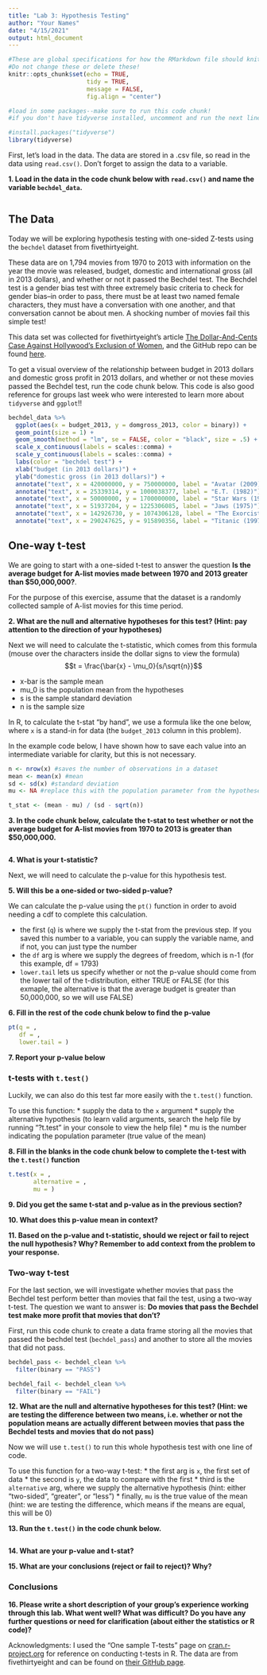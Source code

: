 ```yaml
---
title: "Lab 3: Hypothesis Testing"
author: "Your Names"
date: "4/15/2021"
output: html_document
---
```


```r
#These are global specifications for how the RMarkdown file should knit. 
#Do not change these or delete these!
knitr::opts_chunk$set(echo = TRUE, 
                      tidy = TRUE, 
                      message = FALSE, 
                      fig.align = "center")
```

```r
#load in some packages--make sure to run this code chunk!
#if you don't have tidyverse installed, uncomment and run the next line 

#install.packages("tidyverse")
library(tidyverse)
```

First, let's load in the data. The data are stored in a .csv file, so read in the data using `read.csv()`. Don't forget to assign the data to a variable. 

__1. Load in the data in the code chunk below with `read.csv()` and name the variable `bechdel_data`.__

```r

```

## The Data

Today we will be exploring hypothesis testing with one-sided Z-tests using the `bechdel` dataset from fivethirtyeight. 

These data are on 1,794 movies from 1970 to 2013 with information on the year the movie was released, budget, domestic and international gross (all in 2013 dollars), and whether or not it passed the Bechdel test. The Bechdel test is a gender bias test with three extremely basic criteria to check for gender bias--in order to pass, there must be at least two named female characters, they must have a conversation with one another, and that conversation cannot be about men. A shocking number of movies fail this simple test!

This data set was collected for fivethirtyeight's article [The Dollar-And-Cents Case Against Hollywood’s Exclusion of Women](https://fivethirtyeight.com/features/the-dollar-and-cents-case-against-hollywoods-exclusion-of-women/), and the GitHub repo can be found [here](https://github.com/fivethirtyeight/data/tree/master/bechdel). 

To get a visual overview of the relationship between budget in 2013 dollars and domestic gross profit in 2013 dollars, and whether or not these movies passed the Bechdel test, run the code chunk below. This code is also good reference for groups last week who were interested to learn more about `tidyverse` and `ggplot`!!

```r
bechdel_data %>%
  ggplot(aes(x = budget_2013, y = domgross_2013, color = binary)) + 
  geom_point(size = 1) + 
  geom_smooth(method = "lm", se = FALSE, color = "black", size = .5) +
  scale_x_continuous(labels = scales::comma) + 
  scale_y_continuous(labels = scales::comma) + 
  labs(color = "bechdel test") +
  xlab("budget (in 2013 dollars)") +
  ylab("domestic gross (in 2013 dollars)") +
  annotate("text", x = 420000000, y = 750000000, label = "Avatar (2009)") + 
  annotate("text", x = 25339314, y = 1000038377, label = "E.T. (1982)") +
  annotate("text", x = 50000000, y = 1700000000, label = "Star Wars (1977)") + 
  annotate("text", x = 51937204, y = 1225306085, label = "Jaws (1975)") +
  annotate("text", x = 142926730, y = 1074306128, label = "The Exorcist (1973)") +
  annotate("text", x = 290247625, y = 915890356, label = "Titanic (1997)")
```

## One-way t-test 

We are going to start with a one-sided t-test to answer the question **Is the average budget for A-list movies made between 1970 and 2013 greater than $50,000,000?**.

For the purpose of this exercise, assume that the dataset is a randomly collected sample of A-list movies for this time period. 

__2. What are the null and alternative hypotheses for this test? (Hint: pay attention to the direction of your hypotheses)__
<!-- Your response here -->


Next we will need to calculate the t-statistic, which comes from this formula (mouse over the characters inside the dollar signs to view the formula) $$t = \frac{\bar{x} - \mu_0}{s/\sqrt{n}}$$

* x-bar is the sample mean
* mu_0 is the population mean from the hypotheses
* s is the sample standard deviation 
* n is the sample size 

In R, to calculate the t-stat "by hand", we use a formula like the one below, where `x` is a stand-in for data (the `budget_2013` column in this problem). 

In the example code below, I have shown how to save each value into an intermediate variable for clarity, but this is not necessary.

```r
n <- nrow(x) #saves the number of observations in a dataset
mean <- mean(x) #mean
sd <- sd(x) #standard deviation
mu <- NA #replace this with the population parameter from the hypotheses

t_stat <- (mean - mu) / (sd - sqrt(n))
```

__3. In the code chunk below, calculate the t-stat to test whether or not the average budget for A-list movies from 1970 to 2013 is greater than $50,000,000.__

```r

```

__4. What is your t-statistic?__
<!-- Your response here -->


Next, we will need to calculate the p-value for this hypothesis test. 

__5. Will this be a one-sided or two-sided p-value?__
<!-- Your response here -->


We can calculate the p-value using the `pt()` function in order to avoid needing a cdf to complete this calculation.

* the first (`q`) is where we supply the t-stat from the previous step. If you saved this number to a variable, you can supply the variable name, and if not, you can just type the number 
* the `df` arg is where we supply the degrees of freedom, which is n-1 (for this example, df = 1793)
* `lower.tail` lets us specify whether or not the p-value should come from the lower tail of the t-distribution, either TRUE or FALSE (for this exmaple, the alternative is that the average budget is greater than 50,000,000, so we will use FALSE)

__6. Fill in the rest of the code chunk below to find the p-value__

```r
pt(q = , 
   df = , 
   lower.tail = )
```

__7. Report your p-value below__
<!-- Your response here -->


### t-tests with `t.test()`

Luckily, we can also do this test far more easily with the `t.test()` function. 

To use this function: 
* supply the data to the `x` argument
* supply the alternative hypothesis (to learn valid arguments, search the help file by running "?t.test" in your console to view the help file)
* mu is the number indicating the population parameter (true value of the mean)

__8. Fill in the blanks in the code chunk below to complete the t-test with the `t.test()` function__ 

```r
t.test(x = , 
       alternative = ,
       mu = )
```

__9. Did you get the same t-stat and p-value as in the previous section?__
<!-- Your response here -->


__10. What does this p-value mean in context?__
<!-- Your response here -->


__11. Based on the p-value and t-statistic, should we reject or fail to reject the null hypothesis? Why? Remember to add context from the problem to your response.__
<!-- Your response here -->


### Two-way t-test

For the last section, we will investigate whether movies that pass the Bechdel test perform better than movies that fail the test, using a two-way t-test. The question we want to answer is: **Do movies that pass the Bechdel test make more profit that movies that don't?**

First, run this code chunk to create a data frame storing all the movies that passed the bechdel test (`bechdel_pass`) and another to store all the movies that did not pass. 

```r
bechdel_pass <- bechdel_clean %>% 
  filter(binary == "PASS")

bechdel_fail <- bechdel_clean %>% 
  filter(binary == "FAIL")
```

__12. What are the null and alternative hypotheses for this test? (Hint: we are testing the difference between two means, i.e. whether or not the population means are actually different between movies that pass the Bechdel tests and movies that do not pass)__
<!-- Your response here -->


Now we will use `t.test()` to run this whole hypothesis test with one line of code. 

To use this function for a two-way t-test:
* the first arg is `x`, the first set of data 
* the second is `y`, the data to compare with the first 
* third is the `alternative` arg, where we supply the alternative hypothesis (hint: either "two-sided", "greater", or "less")
* finally, `mu` is the true value of the mean (hint: we are testing the difference, which means if the means are equal, this will be 0)

__13. Run the `t.test()` in the code chunk below.__

```r

```

__14. What are your p-value and t-stat?__
<!-- Your response here -->


__15. What are your conclusions (reject or fail to reject)? Why?__
<!-- Your response here -->


### Conclusions

__16. Please write a short description of your group's experience working through this lab. What went well? What was difficult? Do you have any further questions or need for clarification (about either the statistics or R code)?__
<!-- Your response here -->


Acknowledgments: I used the "One sample T-tests" page on [cran.r-project.org](https://cran.r-project.org/web/packages/distributions3/vignettes/one-sample-t-test.html) for reference on conducting t-tests in R. The data are from fivethirtyeight and can be found on [their GitHub page](https://github.com/fivethirtyeight).
